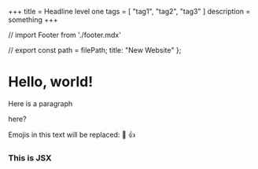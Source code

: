 +++
title = Headline level one
tags = [ "tag1", "tag2", "tag3" ]
description = something
+++

// import Footer from './footer.mdx'

// export const path = filePath;
    title: "New Website"
};

# Hello, world!

Here is a paragraph

<Something>here?</Something>

Emojis in this text will be replaced: :dog: :+1:

<div style={{ padding: '20px', backgroundColor: 'tomato' }}>
  <h3>This is JSX</h3>
</div>


<Footer />